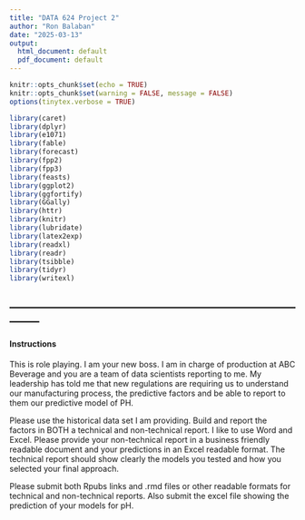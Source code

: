 ---
title: "DATA 624 Project 2"
author: "Ron Balaban"
date: "2025-03-13"
output:
  html_document: default
  pdf_document: default
---

```{r setup, include=FALSE}
knitr::opts_chunk$set(echo = TRUE)
knitr::opts_chunk$set(warning = FALSE, message = FALSE) 
options(tinytex.verbose = TRUE)
```


```{r}
library(caret)
library(dplyr)
library(e1071)
library(fable)
library(forecast)
library(fpp2)
library(fpp3)
library(feasts)
library(ggplot2)
library(ggfortify)
library(GGally)
library(httr)
library(knitr)
library(lubridate)
library(latex2exp) 
library(readxl)
library(readr) 
library(tsibble)
library(tidyr)
library(writexl)
```


--------------------------------------------------------------------------------
--------------------------------------------------------------------------------
#### Instructions



<p style="color:green"> This is role playing.  I am your new boss.  I am in charge of production at ABC Beverage and you are a team of data scientists reporting to me.  My leadership has told me that new regulations are requiring us to understand our manufacturing process, the predictive factors and be able to report to them our predictive model of PH.

Please use the historical data set I am providing.  Build and report the factors in BOTH a technical and non-technical report.  I like to use Word and Excel.  Please provide your non-technical report in a  business friendly readable document and your predictions in an Excel readable format.   The technical report should show clearly the models you tested and how you selected your final approach.

Please submit both Rpubs links and .rmd files or other readable formats for technical and non-technical reports.  Also submit the excel file showing the prediction of your models for pH. </p> 